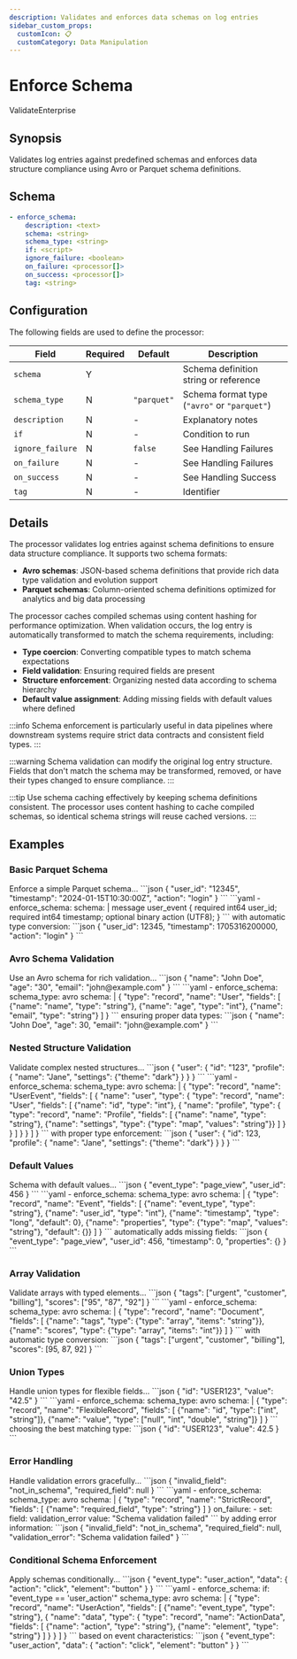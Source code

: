 ```yaml
---
description: Validates and enforces data schemas on log entries
sidebar_custom_props: 
  customIcon: 📋
  customCategory: Data Manipulation
---
```


# Enforce Schema

<span className="theme-doc-version-badge badge badge--primary">Validate</span><span className="theme-doc-version-badge badge badge--secondary">Enterprise</span>

## Synopsis

Validates log entries against predefined schemas and enforces data structure compliance using <Topic id="appendix-avro">Avro</Topic> or <Topic id="appendix-parquet">Parquet</Topic> schema definitions.

## Schema

```yaml {3}
- enforce_schema:
    description: <text>
    schema: <string>
    schema_type: <string>
    if: <script>
    ignore_failure: <boolean>
    on_failure: <processor[]>
    on_success: <processor[]>
    tag: <string>
```

## Configuration

The following fields are used to define the processor:

|Field|Required|Default|Description|
|---|---|---|---|
|`schema`|Y||Schema definition string or reference|
|`schema_type`|N|`"parquet"`|Schema format type (`"avro"` or `"parquet"`)|
|`description`|N|-|Explanatory notes|
|`if`|N|-|Condition to run|
|`ignore_failure`|N|`false`|See <Topic id="handling-failures">Handling Failures</Topic>|
|`on_failure`|N|-|See <Topic id="handling-failures">Handling Failures</Topic>|
|`on_success`|N|-|See <Topic id="handling-success">Handling Success</Topic>|
|`tag`|N|-|Identifier|

## Details

The processor validates log entries against schema definitions to ensure data structure compliance. It supports two schema formats:

- **Avro schemas**: JSON-based schema definitions that provide rich data type validation and evolution support
- **Parquet schemas**: Column-oriented schema definitions optimized for analytics and big data processing

The processor caches compiled schemas using content hashing for performance optimization. When validation occurs, the log entry is automatically transformed to match the schema requirements, including:

- **Type coercion**: Converting compatible types to match schema expectations
- **Field validation**: Ensuring required fields are present
- **Structure enforcement**: Organizing nested data according to schema hierarchy
- **Default value assignment**: Adding missing fields with default values where defined

:::info
Schema enforcement is particularly useful in data pipelines where downstream systems require strict data contracts and consistent field types.
:::

:::warning
Schema validation can modify the original log entry structure. Fields that don't match the schema may be transformed, removed, or have their types changed to ensure compliance.
:::

:::tip
Use schema caching effectively by keeping schema definitions consistent. The processor uses content hashing to cache compiled schemas, so identical schema strings will reuse cached versions.
:::

## Examples

### Basic Parquet Schema

<ExampleGrid>
  <CommentCol>
    Enforce a simple Parquet schema...
  </CommentCol>
  <CodeCol>
    ```json
    {
      "user_id": "12345",
      "timestamp": "2024-01-15T10:30:00Z",
      "action": "login"
    }
    ```
    ```yaml
    - enforce_schema:
        schema: |
          message user_event {
            required int64 user_id;
            required int64 timestamp;
            optional binary action (UTF8);
          }
    ```
  </CodeCol>
  <CommentCol>
    with automatic type conversion:
  </CommentCol>
  <CodeCol>
    ```json
    {
      "user_id": 12345,
      "timestamp": 1705316200000,
      "action": "login"
    }
    ```
  </CodeCol>
</ExampleGrid>

### Avro Schema Validation

<ExampleGrid>
  <CommentCol>
    Use an Avro schema for rich validation...
  </CommentCol>
  <CodeCol>
    ```json
    {
      "name": "John Doe",
      "age": "30",
      "email": "john@example.com"
    }
    ```
    ```yaml
    - enforce_schema:
        schema_type: avro
        schema: |
          {
            "type": "record",
            "name": "User",
            "fields": [
              {"name": "name", "type": "string"},
              {"name": "age", "type": "int"},
              {"name": "email", "type": "string"}
            ]
          }
    ```
  </CodeCol>
  <CommentCol>
    ensuring proper data types:
  </CommentCol>
  <CodeCol>
    ```json
    {
      "name": "John Doe",
      "age": 30,
      "email": "john@example.com"
    }
    ```
  </CodeCol>
</ExampleGrid>

### Nested Structure Validation

<ExampleGrid>
  <CommentCol>
    Validate complex nested structures...
  </CommentCol>
  <CodeCol>
    ```json
    {
      "user": {
        "id": "123",
        "profile": {
          "name": "Jane",
          "settings": {"theme": "dark"}
        }
      }
    }
    ```
    ```yaml
    - enforce_schema:
        schema_type: avro
        schema: |
          {
            "type": "record",
            "name": "UserEvent",
            "fields": [
              {
                "name": "user",
                "type": {
                  "type": "record",
                  "name": "User",
                  "fields": [
                    {"name": "id", "type": "int"},
                    {
                      "name": "profile",
                      "type": {
                        "type": "record",
                        "name": "Profile",
                        "fields": [
                          {"name": "name", "type": "string"},
                          {"name": "settings", "type": {"type": "map", "values": "string"}}
                        ]
                      }
                    }
                  ]
                }
              }
            ]
          }
    ```
  </CodeCol>
  <CommentCol>
    with proper type enforcement:
  </CommentCol>
  <CodeCol>
    ```json
    {
      "user": {
        "id": 123,
        "profile": {
          "name": "Jane",
          "settings": {"theme": "dark"}
        }
      }
    }
    ```
  </CodeCol>
</ExampleGrid>

### Default Values

<ExampleGrid>
  <CommentCol>
    Schema with default values...
  </CommentCol>
  <CodeCol>
    ```json
    {
      "event_type": "page_view",
      "user_id": 456
    }
    ```
    ```yaml
    - enforce_schema:
        schema_type: avro
        schema: |
          {
            "type": "record",
            "name": "Event",
            "fields": [
              {"name": "event_type", "type": "string"},
              {"name": "user_id", "type": "int"},
              {"name": "timestamp", "type": "long", "default": 0},
              {"name": "properties", "type": {"type": "map", "values": "string"}, "default": {}}
            ]
          }
    ```
  </CodeCol>
  <CommentCol>
    automatically adds missing fields:
  </CommentCol>
  <CodeCol>
    ```json
    {
      "event_type": "page_view",
      "user_id": 456,
      "timestamp": 0,
      "properties": {}
    }
    ```
  </CodeCol>
</ExampleGrid>

### Array Validation

<ExampleGrid>
  <CommentCol>
    Validate arrays with typed elements...
  </CommentCol>
  <CodeCol>
    ```json
    {
      "tags": ["urgent", "customer", "billing"],
      "scores": ["95", "87", "92"]
    }
    ```
    ```yaml
    - enforce_schema:
        schema_type: avro
        schema: |
          {
            "type": "record",
            "name": "Document",
            "fields": [
              {"name": "tags", "type": {"type": "array", "items": "string"}},
              {"name": "scores", "type": {"type": "array", "items": "int"}}
            ]
          }
    ```
  </CodeCol>
  <CommentCol>
    with automatic type conversion:
  </CommentCol>
  <CodeCol>
    ```json
    {
      "tags": ["urgent", "customer", "billing"],
      "scores": [95, 87, 92]
    }
    ```
  </CodeCol>
</ExampleGrid>

### Union Types

<ExampleGrid>
  <CommentCol>
    Handle union types for flexible fields...
  </CommentCol>
  <CodeCol>
    ```json
    {
      "id": "USER123",
      "value": "42.5"
    }
    ```
    ```yaml
    - enforce_schema:
        schema_type: avro
        schema: |
          {
            "type": "record",
            "name": "FlexibleRecord",
            "fields": [
              {"name": "id", "type": ["int", "string"]},
              {"name": "value", "type": ["null", "int", "double", "string"]}
            ]
          }
    ```
  </CodeCol>
  <CommentCol>
    choosing the best matching type:
  </CommentCol>
  <CodeCol>
    ```json
    {
      "id": "USER123",
      "value": 42.5
    }
    ```
  </CodeCol>
</ExampleGrid>

### Error Handling

<ExampleGrid>
  <CommentCol>
    Handle validation errors gracefully...
  </CommentCol>
  <CodeCol>
    ```json
    {
      "invalid_field": "not_in_schema",
      "required_field": null
    }
    ```
    ```yaml
    - enforce_schema:
        schema_type: avro
        schema: |
          {
            "type": "record",
            "name": "StrictRecord",
            "fields": [
              {"name": "required_field", "type": "string"}
            ]
          }
        on_failure:
          - set:
              field: validation_error
              value: "Schema validation failed"
    ```
  </CodeCol>
  <CommentCol>
    by adding error information:
  </CommentCol>
  <CodeCol>
    ```json
    {
      "invalid_field": "not_in_schema",
      "required_field": null,
      "validation_error": "Schema validation failed"
    }
    ```
  </CodeCol>
</ExampleGrid>

### Conditional Schema Enforcement

<ExampleGrid>
  <CommentCol>
    Apply schemas conditionally...
  </CommentCol>
  <CodeCol>
    ```json
    {
      "event_type": "user_action",
      "data": {
        "action": "click",
        "element": "button"
      }
    }
    ```
    ```yaml
    - enforce_schema:
        if: "event_type == 'user_action'"
        schema_type: avro
        schema: |
          {
            "type": "record",
            "name": "UserAction",
            "fields": [
              {"name": "event_type", "type": "string"},
              {
                "name": "data",
                "type": {
                  "type": "record",
                  "name": "ActionData",
                  "fields": [
                    {"name": "action", "type": "string"},
                    {"name": "element", "type": "string"}
                  ]
                }
              }
            ]
          }
    ```
  </CodeCol>
  <CommentCol>
    based on event characteristics:
  </CommentCol>
  <CodeCol>
    ```json
    {
      "event_type": "user_action",
      "data": {
        "action": "click",
        "element": "button"
      }
    }
    ```
  </CodeCol>
</ExampleGrid>
